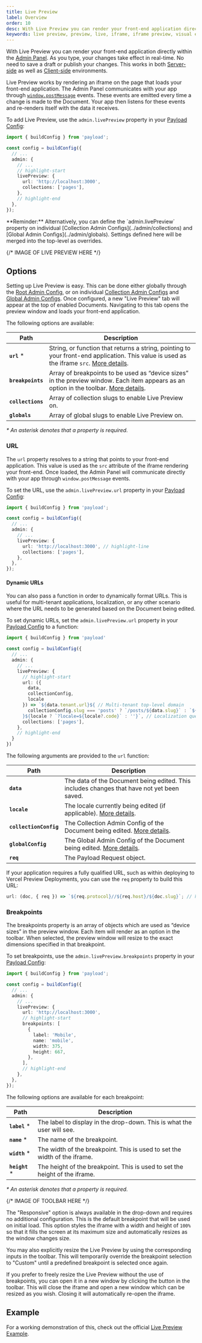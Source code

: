 ```yaml
---
title: Live Preview
label: Overview
order: 10
desc: With Live Preview you can render your front-end application directly within the Admin Panel. Your changes take effect as you type. No save needed.
keywords: live preview, preview, live, iframe, iframe preview, visual editing, design
---
```


With Live Preview you can render your front-end application directly within the [Admin Panel](../admin/overview). As you type, your changes take effect in real-time. No need to save a draft or publish your changes. This works in both [Server-side](./server) as well as [Client-side](./client) environments.

Live Preview works by rendering an iframe on the page that loads your front-end application. The Admin Panel communicates with your app through [`window.postMessage`](https://developer.mozilla.org/en-US/docs/Web/API/Window/postMessage) events. These events are emitted every time a change is made to the Document. Your app then listens for these events and re-renders itself with the data it receives.

To add Live Preview, use the `admin.livePreview` property in your [Payload Config](../configuration/overview):

```ts
import { buildConfig } from 'payload';

const config = buildConfig({
  // ...
  admin: {
    // ...
    // highlight-start
    livePreview: {
      url: 'http://localhost:3000',
      collections: ['pages'],
    },
    // highlight-end
  },
});
```

<Banner type="warning">
  **Reminder:** Alternatively, you can define the `admin.livePreview` property on individual
  [Collection Admin Configs](../admin/collections) and [Global Admin Configs](../admin/globals).
  Settings defined here will be merged into the top-level as overrides.
</Banner>

{/* IMAGE OF LIVE PREVIEW HERE */}

## Options

Setting up Live Preview is easy. This can be done either globally through the [Root Admin Config](../admin/overview), or on individual [Collection Admin Configs](../admin/collections) and [Global Admin Configs](../admin/globals). Once configured, a new "Live Preview" tab will appear at the top of enabled Documents. Navigating to this tab opens the preview window and loads your front-end application.

The following options are available:

| Path              | Description                                                                                                                                           |
| ----------------- | ----------------------------------------------------------------------------------------------------------------------------------------------------- |
| **`url`** \*      | String, or function that returns a string, pointing to your front-end application. This value is used as the iframe `src`. [More details](#url).      |
| **`breakpoints`** | Array of breakpoints to be used as “device sizes” in the preview window. Each item appears as an option in the toolbar. [More details](#breakpoints). |
| **`collections`** | Array of collection slugs to enable Live Preview on.                                                                                                  |
| **`globals`**     | Array of global slugs to enable Live Preview on.                                                                                                      |

_\* An asterisk denotes that a property is required._

### URL

The `url` property resolves to a string that points to your front-end application. This value is used as the `src` attribute of the iframe rendering your front-end. Once loaded, the Admin Panel will communicate directly with your app through `window.postMessage` events.

To set the URL, use the `admin.livePreview.url` property in your [Payload Config](../configuration/overview):

```ts
import { buildConfig } from 'payload';

const config = buildConfig({
  // ...
  admin: {
    // ...
    livePreview: {
      url: 'http://localhost:3000', // highlight-line
      collections: ['pages'],
    },
  },
});
```

#### Dynamic URLs

You can also pass a function in order to dynamically format URLs. This is useful for multi-tenant applications, localization, or any other scenario where the URL needs to be generated based on the Document being edited.

To set dynamic URLs, set the `admin.livePreview.url` property in your [Payload Config](../configuration/overview) to a function:

```ts
import { buildConfig } from 'payload'

const config = buildConfig({
  // ...
  admin: {
    // ...
    livePreview: {
      // highlight-start
      url: ({
        data,
        collectionConfig,
        locale
      }) => `${data.tenant.url}${ // Multi-tenant top-level domain
        collectionConfig.slug === 'posts' ? `/posts/${data.slug}` : `${data.slug !== 'home' : `/${data.slug}` : ''}`
      }${locale ? `?locale=${locale?.code}` : ''}`, // Localization query param
      collections: ['pages'],
    },
    // highlight-end
  }
})
```

The following arguments are provided to the `url` function:

| Path                   | Description                                                                                       |
| ---------------------- | ------------------------------------------------------------------------------------------------- |
| **`data`**             | The data of the Document being edited. This includes changes that have not yet been saved.        |
| **`locale`**           | The locale currently being edited (if applicable). [More details](../configuration/localization). |
| **`collectionConfig`** | The Collection Admin Config of the Document being edited. [More details](../admin/collections).   |
| **`globalConfig`**     | The Global Admin Config of the Document being edited. [More details](../admin/globals).           |
| **`req`**              | The Payload Request object.                                                                       |

If your application requires a fully qualified URL, such as within deploying to Vercel Preview Deployments, you can use the `req` property to build this URL:

```ts
url: (doc, { req }) => `${req.protocol}//${req.host}/${doc.slug}`; // highlight-line
```

### Breakpoints

The breakpoints property is an array of objects which are used as “device sizes” in the preview window. Each item will render as an option in the toolbar. When selected, the preview window will resize to the exact dimensions specified in that breakpoint.

To set breakpoints, use the `admin.livePreview.breakpoints` property in your [Payload Config](../configuration/overview):

```ts
import { buildConfig } from 'payload';

const config = buildConfig({
  // ...
  admin: {
    // ...
    livePreview: {
      url: 'http://localhost:3000',
      // highlight-start
      breakpoints: [
        {
          label: 'Mobile',
          name: 'mobile',
          width: 375,
          height: 667,
        },
      ],
      // highlight-end
    },
  },
});
```

The following options are available for each breakpoint:

| Path            | Description                                                                 |
| --------------- | --------------------------------------------------------------------------- |
| **`label`** \*  | The label to display in the drop-down. This is what the user will see.      |
| **`name`** \*   | The name of the breakpoint.                                                 |
| **`width`** \*  | The width of the breakpoint. This is used to set the width of the iframe.   |
| **`height`** \* | The height of the breakpoint. This is used to set the height of the iframe. |

_\* An asterisk denotes that a property is required._

{/* IMAGE OF TOOLBAR HERE */}

The "Responsive" option is always available in the drop-down and requires no additional configuration. This is the default breakpoint that will be used on initial load. This option styles the iframe with a width and height of `100%` so that it fills the screen at its maximum size and automatically resizes as the window changes size.

You may also explicitly resize the Live Preview by using the corresponding inputs in the toolbar. This will temporarily override the breakpoint selection to "Custom" until a predefined breakpoint is selected once again.

If you prefer to freely resize the Live Preview without the use of breakpoints, you can open it in a new window by clicking the button in the toolbar. This will close the iframe and open a new window which can be resized as you wish. Closing it will automatically re-open the iframe.

## Example

For a working demonstration of this, check out the official [Live Preview Example](https://github.com/payloadcms/payload/tree/main/examples/live-preview/payload).
